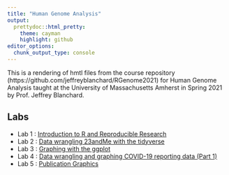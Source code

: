 ```yaml
---
title: "Human Genome Analysis"
output:
  prettydoc::html_pretty:
    theme: cayman
    highlight: github
editor_options: 
  chunk_output_type: console
---
```


This is a rendering of hmtl files from the course repository  (https://github.com/jeffreyblanchard/RGenome2021) for Human Genome Analysis taught at the University of Massachusetts Amherst in Spring 2021 by Prof. Jeffrey Blanchard.

## Labs

* Lab 1 : [Introduction to R and Reproducible Research](HumGen_Lab1_intro.html)
* Lab 2 : [Data wrangling 23andMe with the tidyverse](HumGen_Lab2_datawrangle.html)
* Lab 3 : [Graphing with the ggplot](HumGen_Lab3_datavis.html)
* Lab 4 : [Data wrangling and graphing COVID-19 reporting data (Part 1)](HumGen_Lab4_datavis.html)
* Lab 5 : [Publication Graphics](HumGen_Lab5_pub_graphics.html)